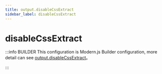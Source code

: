 ```yaml
---
title: output.disableCssExtract
sidebar_label: disableCssExtract
---
```

# disableCssExtract

:::info BUILDER
This configuration is Modern.js Builder configuration, more detail can see [output.disableCssExtract](https://modernjs.dev/builder/en/api/config-output.html#output-disablecssextract)。

:::


<Main />
